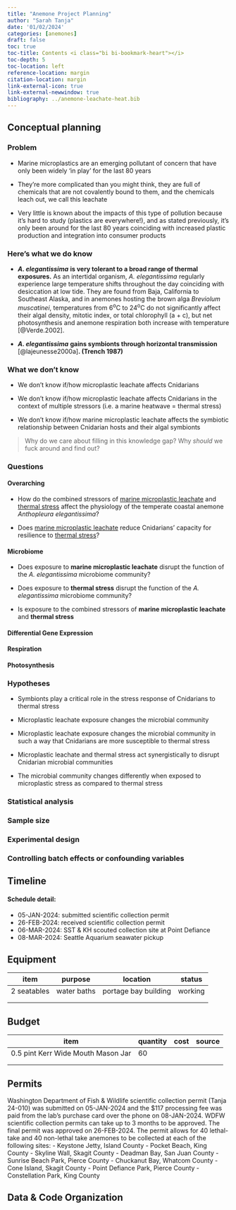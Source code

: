 ```yaml
---
title: "Anemone Project Planning"
author: "Sarah Tanja"
date: '01/02/2024'
categories: [anemones]
draft: false
toc: true
toc-title: Contents <i class="bi bi-bookmark-heart"></i>
toc-depth: 5
toc-location: left
reference-location: margin
citation-location: margin
link-external-icon: true
link-external-newwindow: true
bibliography: ../anemone-leachate-heat.bib
---
```


## Conceptual planning

### Problem

-   Marine microplastics are an emerging pollutant of concern that have only been widely 'in play' for the last 80 years

-   They're more complicated than you might think, they are full of chemicals that are not covalently bound to them, and the chemicals leach out, we call this leachate

-   Very little is known about the impacts of this type of pollution because it's hard to study (plastics are everywhere!), and as stated previously, it's only been around for the last 80 years coinciding with increased plastic production and integration into consumer products

### Here's what we do know

-   ***A. elegantissima*** **is very tolerant to a broad range of thermal exposures.** As an intertidal organism, *A. elegantissima* regularly experience large temperature shifts throughout the day coinciding with desiccation at low tide. They are found from Baja, California to Southeast Alaska, and in anemones hosting the brown alga *Breviolum muscatinei*, temperatures from 6^o^C to 24^o^C do not significantly affect their algal density, mitotic index, or total chlorophyll (a + c), but net photosynthesis and anemone respiration both increase with temperature [@Verde.2002].

-   ***A. elegantissima*** **gains symbionts through horizontal transmission** [@lajeunesse2000a]**. (Trench 1987)**

### What we don't know

-   We don't know if/how microplastic leachate affects Cnidarians

-   We don't know if/how microplastic leachate affects Cnidarians in the context of multiple stressors (i.e. a marine heatwave = thermal stress)

-   We don't know if/how marine microplastic leachate affects the symbiotic relationship between Cnidarian hosts and their algal symbionts

> Why do we care about filling in this knowledge gap? Why *should* we fuck around and find out?

### Questions

#### Overarching

-   How do the combined stressors of [marine microplastic leachate]{.underline} and [thermal stress]{.underline} affect the physiology of the temperate coastal anemone *Anthopleura elegantissima*?

-   Does [marine microplastic leachate]{.underline} reduce Cnidarians' capacity for resilience to [thermal stress]{.underline}?

#### Microbiome

-   Does exposure to **marine microplastic leachate** disrupt the function of the *A. elegantissima* microbiome community?

-   Does exposure to **thermal stress** disrupt the function of the *A. elegantissima* microbiome community?

-   Is exposure to the combined stressors of **marine microplastic leachate** and **thermal stress**

#### Differential Gene Expression

#### Respiration

#### Photosynthesis

### Hypotheses

-   Symbionts play a critical role in the stress response of Cnidarians to thermal stress

-   Microplastic leachate exposure changes the microbial community

-   Microplastic leachate exposure changes the microbial community in such a way that Cnidarians are more susceptible to thermal stress

-   Microplastic leachate and thermal stress act synergistically to disrupt Cnidarian microbial communities

-   The microbial community changes differently when exposed to microplastic stress as compared to thermal stress

### Statistical analysis

### Sample size

### Experimental design

### Controlling batch effects or confounding variables

## Timeline

#### Schedule detail:

-   05-JAN-2024: submitted scientific collection permit
-   26-FEB-2024: received scientific collection permit
-   06-MAR-2024: SST & KH scouted collection site at Point Defiance
-   08-MAR-2024: Seattle Aquarium seawater pickup

## Equipment

| item        | purpose     | location             | status  |
|-------------|-------------|----------------------|---------|
| 2 seatables | water baths | portage bay building | working |
|             |             |                      |         |
|             |             |                      |         |

## Budget

| item                               | quantity | cost | source |
|------------------------------------|----------|------|--------|
| 0.5 pint Kerr Wide Mouth Mason Jar | 60       |      |        |
|                                    |          |      |        |
|                                    |          |      |        |

## Permits

Washington Department of Fish & Wildlife scientific collection permit (Tanja 24-010) was submitted on 05-JAN-2024 and the \$117 processing fee was paid from the lab's purchase card over the phone on 08-JAN-2024. WDFW scientific collection permits can take up to 3 months to be approved. The final permit was approved on 26-FEB-2024. The permit allows for 40 lethal-take and 40 non-lethal take anemones to be collected at each of the following sites: - Keystone Jetty, Island County - Pocket Beach, King County - Skyline Wall, Skagit County - Deadman Bay, San Juan County - Sunrise Beach Park, Pierce County - Chuckanut Bay, Whatcom County - Cone Island, Skagit County - Point Defiance Park, Pierce County - Constellation Park, King County

## Data & Code Organization
